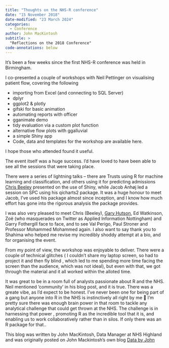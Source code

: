 ```yaml
---
title: "Thoughts on the NHS-R conference"
date: "15 November 2018"
date-modified: "23 March 2024"
categories:
  - Conference
author: John MacKintosh
subtitle: >
  "Reflections on the 2018 Conference"
code-annotations: below
---
```


It’s been a few weeks since the first NHS-R conference was held in Birmingham.

I co-presented a couple of workshops with Neil Pettinger on visualising patient flow, covering the following

- importing from Excel (and connecting to SQL Server)
- dplyr
- ggplot2 & plotly
- gifski for basic animation
- automating reports with officer
- gganimate demo
- tidy evaluation via a custom plot function
- alternative flow plots with ggalluvial
- a simple Shiny app
- Code, data and templates for the workshop are available here.

I hope those who attended found it useful.

The event itself was a huge success. I’d have loved to have been able to see all the sessions that were taking place.

There were a series of lightning talks – there are Trusts using R for machine learning and classification, and others using it for predicting admissions [Chris Beeley](https://chrisbeeley.net/) presented on the use of Shiny, while Jacob Anhøj led a session on SPC using his qicharts2 package. It was a huge honour to meet Jacob, I’ve used his package almost since inception, and I know how much effort has gone into the rigorous analysis the package provides.

I was also very pleased to meet Chris (Beeley), [Gary Hutson](http://hutsons-hacks.info/), Ed Watkinson, Zoë (who masquerades on Twitter as Applied Information Nottingham) and Garry Fothergill face to face, and to see Val Perigo, Paul Stroner and Professor Mohammed Mohammed again. I also want to say thank you to Shahima who helped me revise my incredibly shoddy attempt at a bio, and for organising the event.

From my point of view, the workshop was enjoyable to deliver. There were a couple of technical glitches ( I couldn’t share my laptop screen, so had to project it and then fly blind , which led to me spending more time facing the screen than the audience, which was not ideal), but even with that, we got through the material and it all worked within the alloted time.

It was great to be in a room full of analysts passionate about R and the NHS. Neil mentioned ‘community’ in his blog post, and it is true. There was a greate vibe, as I’d expect to be honest. I’ve never been one for being part of a gang but anyone into R in the NHS is instinctively all right by me 🙂 I’m pretty sure there was enough brain power in that room to tackle any analytical challenge that could get thrown at the NHS. The challenge is in harnessing that power , promoting R as the incredible tool that it is, and enabling us to work collaboratively rather than in silos. If only there was an R package for that..

This blog was written by John MacKintosh,  Data Manager at NHS Highland and was originally posted on John Mackintosh's own blog [Data by John](https://www.johnmackintosh.com/blog/2018-10-31-thoughts-on-the-nhs-r-conference/)
